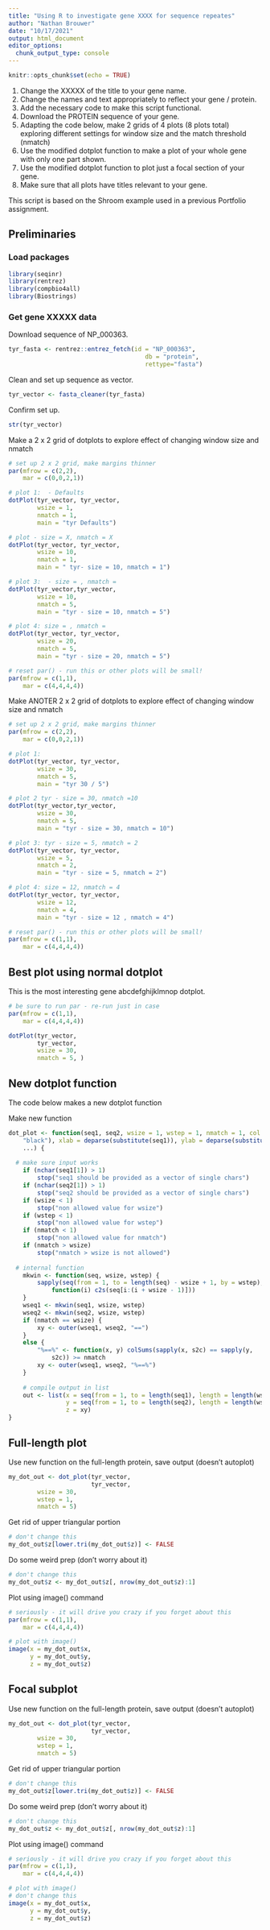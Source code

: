 ```yaml
---
title: "Using R to investigate gene XXXX for sequence repeates"
author: "Nathan Brouwer"
date: "10/17/2021"
output: html_document
editor_options: 
  chunk_output_type: console
---
```


```r
knitr::opts_chunk$set(echo = TRUE)
```


1. Change the XXXXX of the title to your gene name.
1. Change the names and text appropriately to reflect your gene / protein.
1. Add the necessary code to make this script functional.
1. Download the PROTEIN sequence of your gene.
1. Adapting the code below, make 2 grids of 4 plots (8 plots total) exploring different settings for window size and the match threshold (nmatch)
1. Use the modified dotplot function to make a plot of your whole gene with only one part shown.
1. Use the modified dotplot function to plot just a focal section of your gene.
1. Make sure that all plots have titles relevant to your gene.

This script is based on the Shroom example used in a previous Portfolio assignment.




## Preliminaries

### Load packages

```r
library(seqinr)
library(rentrez)
library(compbio4all)
library(Biostrings)
```



### Get gene XXXXX data

Download sequence of NP_000363.
```r
tyr_fasta <- rentrez::entrez_fetch(id = "NP_000363",
                                      db = "protein", 
                                      rettype="fasta")
```

Clean and set up sequence as vector.

```r
tyr_vector <- fasta_cleaner(tyr_fasta)
```

Confirm set up.
```r
str(tyr_vector)
```

Make a 2 x 2 grid of dotplots to explore effect of changing window size and nmatch
```r
# set up 2 x 2 grid, make margins thinner
par(mfrow = c(2,2), 
    mar = c(0,0,2,1))

# plot 1:  - Defaults
dotPlot(tyr_vector, tyr_vector, 
        wsize = 1, 
        nmatch = 1, 
        main = "tyr Defaults")

# plot - size = X, nmatch = X
dotPlot(tyr_vector, tyr_vector, 
        wsize = 10, 
        nmatch = 1, 
        main = " tyr- size = 10, nmatch = 1")

# plot 3:  - size = , nmatch = 
dotPlot(tyr_vector,tyr_vector, 
        wsize = 10, 
        nmatch = 5, 
        main = "tyr - size = 10, nmatch = 5")

# plot 4: size = , nmatch = 
dotPlot(tyr_vector, tyr_vector, 
        wsize = 20,
        nmatch = 5,
        main = "tyr - size = 20, nmatch = 5")

# reset par() - run this or other plots will be small!
par(mfrow = c(1,1), 
    mar = c(4,4,4,4))
```


Make ANOTER 2 x 2 grid of dotplots to explore effect of changing window size and nmatch
```r
# set up 2 x 2 grid, make margins thinner
par(mfrow = c(2,2), 
    mar = c(0,0,2,1))

# plot 1: 
dotPlot(tyr_vector, tyr_vector, 
        wsize = 30, 
        nmatch = 5, 
        main = "tyr 30 / 5")

# plot 2 tyr - size = 30, nmatch =10
dotPlot(tyr_vector,tyr_vector, 
        wsize = 30, 
        nmatch = 5, 
        main = "tyr - size = 30, nmatch = 10")

# plot 3: tyr - size = 5, nmatch = 2
dotPlot(tyr_vector, tyr_vector, 
        wsize = 5, 
        nmatch = 2, 
        main = "tyr - size = 5, nmatch = 2")

# plot 4: size = 12, nmatch = 4
dotPlot(tyr_vector, tyr_vector, 
        wsize = 12,
        nmatch = 4,
        main = "tyr - size = 12 , nmatch = 4")

# reset par() - run this or other plots will be small!
par(mfrow = c(1,1), 
    mar = c(4,4,4,4))
```



##  Best plot using normal dotplot

This is the most interesting gene abcdefghijklmnop dotplot.
```r
# be sure to run par - re-run just in case
par(mfrow = c(1,1), 
    mar = c(4,4,4,4))

dotPlot(tyr_vector, 
        tyr_vector,
        wsize = 30, 
        nmatch = 5, )
```



## New dotplot function

The code below makes a new dotplot function

Make new function 
```r
dot_plot <- function(seq1, seq2, wsize = 1, wstep = 1, nmatch = 1, col = c("white", 
    "black"), xlab = deparse(substitute(seq1)), ylab = deparse(substitute(seq2)), 
    ...) {
  
  # make sure input works
    if (nchar(seq1[1]) > 1) 
        stop("seq1 should be provided as a vector of single chars")
    if (nchar(seq2[1]) > 1) 
        stop("seq2 should be provided as a vector of single chars")
    if (wsize < 1) 
        stop("non allowed value for wsize")
    if (wstep < 1) 
        stop("non allowed value for wstep")
    if (nmatch < 1) 
        stop("non allowed value for nmatch")
    if (nmatch > wsize) 
        stop("nmatch > wsize is not allowed")
  
  # internal function
    mkwin <- function(seq, wsize, wstep) {
        sapply(seq(from = 1, to = length(seq) - wsize + 1, by = wstep), 
            function(i) c2s(seq[i:(i + wsize - 1)]))
    }
    wseq1 <- mkwin(seq1, wsize, wstep)
    wseq2 <- mkwin(seq2, wsize, wstep)
    if (nmatch == wsize) {
        xy <- outer(wseq1, wseq2, "==")
    }
    else {
        "%==%" <- function(x, y) colSums(sapply(x, s2c) == sapply(y, 
            s2c)) >= nmatch
        xy <- outer(wseq1, wseq2, "%==%")
    }
    
    # compile output in list
    out <- list(x = seq(from = 1, to = length(seq1), length = length(wseq1)),
                y = seq(from = 1, to = length(seq2), length = length(wseq2)),
                z = xy)
}
```

## Full-length plot

Use new function on the full-length protein, save output (doesn't autoplot)
```r
my_dot_out <- dot_plot(tyr_vector,
                       tyr_vector, 
        wsize = 30, 
        wstep = 1,
        nmatch = 5)
```

Get rid of upper triangular portion
```r
# don't change this
my_dot_out$z[lower.tri(my_dot_out$z)] <- FALSE

```

Do some weird prep (don't worry about it)
```r
# don't change this
my_dot_out$z <- my_dot_out$z[, nrow(my_dot_out$z):1]
```

Plot using image() command
```r
# seriously - it will drive you crazy if you forget about this
par(mfrow = c(1,1), 
    mar = c(4,4,4,4))

# plot with image()
image(x = my_dot_out$x, 
      y = my_dot_out$y, 
      z = my_dot_out$z)
```

## Focal subplot

Use new function on the full-length protein, save output (doesn't autoplot)
```r
my_dot_out <- dot_plot(tyr_vector,
                       tyr_vector, 
        wsize = 30, 
        wstep = 1,
        nmatch = 5)
```

Get rid of upper triangular portion
```r
# don't change this
my_dot_out$z[lower.tri(my_dot_out$z)] <- FALSE

```

Do some weird prep (don't worry about it)
```r
# don't change this
my_dot_out$z <- my_dot_out$z[, nrow(my_dot_out$z):1]
```

Plot using image() command
```r
# seriously - it will drive you crazy if you forget about this
par(mfrow = c(1,1), 
    mar = c(4,4,4,4))

# plot with image()
# don't change this
image(x = my_dot_out$x, 
      y = my_dot_out$y, 
      z = my_dot_out$z)
```
